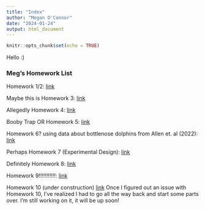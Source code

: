 ```yaml
---
title: "Index"
author: "Megan O'Connor"
date: "2024-01-24"
output: html_document
---
```


```r
knitr::opts_chunk$set(echo = TRUE)
```
Hello :)

### Meg's Homework List 
Homework 1/2: [link](Homework_2.html)

Maybe this is Homework 3: [link](Homework_3.html)

Allegedly Homework 4: [link](Homework_4.html)

Booby Trap OR Homework 5: [link](Homework_5.html)

Homework 6? using data about bottlenose dolphins from Allen et. al (2022): [link](Homework_6.html)

Perhaps Homework 7 (Experimental Design): [link](Homework_7.html)

Definitely Homework 8: [link](Homework_8.html)

Homework 9!!!!!!!!!!!: [link](Homework_9.html)

Homework 10 (under construction) [link](Homework_10.html) Once I figured out an issue with Homework 10, I've realized I had to go all the way back and start some parts over. I'm still working on it, it will be up soon!
